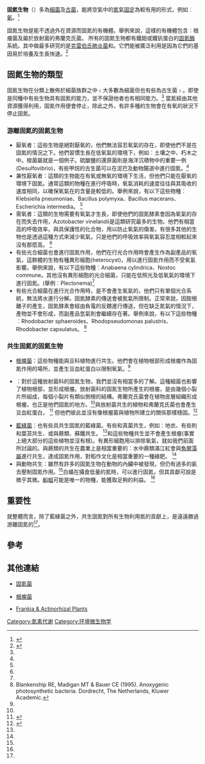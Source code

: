 '''固氮生物'''（{{lang-en|Diazotroph}}）多為[[細菌|細菌]]及[[古菌|古菌]]，能將空氣中的[[氮|氮]]氣[[固氮作用|固定]]為較有用的形式，例如︰[[氨|氨]]。<ref name=Postgate98>{{cite book |author=Postgate, J |year=1998 |title=Nitrogen Fixation, 3rd Edition |publisher=Cambridge University Press, Cambridge UK}}</ref>

固氮生物是能不透過外在資源而固氮的有機體。舉例來說，這樣的有機體包含︰根瘤菌及屬於放射菌的弗蘭克氏菌。 所有的固氮生物都有鐵鉬或鐵钒蛋白的[[固氮酶|固氮酶]]系統。其中做最多研究的是[[克雷伯氏肺炎菌|克雷伯氏肺炎菌]]和{{lang|en|Azotobacter vinelandii}}。它們能被廣泛利用是因為它們的基因易於培養及生長快速。<ref name=DK94>{{cite journal |author=Dixon R and Kahn D |year=2004 |title=Genetic regulation of biological nitrogen fixation |journal=Nat Rev Microbiol |volume=2 |issue=8 |pages=621–31 |doi=10.1038/nrmicro954 |pmid=15263897}}</ref>

==固氮生物的類型==
固氮生物在分類上散佈於細菌族群之中﹙大多數為細菌但也有些為古生菌﹚。即使是同種中有些生物具有固氮的能力，並不保證他者也有相同能力。<ref name=Postgate98/> 當氮經由其他資源獲得利用，固氮作用便會停止，除此之外，有許多種的生物會在有氧的狀況下停止固氮。

===游離固氮的固氮生物===
* 厭氧者：這些生物是絕對厭氧的，他們無法容忍氧氣的存在，即使他們不是在固氮的情況之下。他們習慣生長在低氧氣的環境下，例如︰土壤之中、朽木之中。梭菌屬就是一個例子。硫酸鹽的還原菌則是海洋沉積物中的重要一例(Desulfovibrio)，有些甲烷的古生菌可以在泥巴及動物腸道中進行固氮。<ref name=Postgate98/>
* 兼性厭氧者：這類的生物能在有氧或無氧的環境下生活，但他們只能在厭氧的環境下固氮。通常這類的物種在進行呼吸時，氧氣消耗的速度往往與其吸收的速度相同，以確保氧氣在的含量是較低的。舉例來說，有以下這些物種︰Klebsiella pneumoniae、Bacillus polymyxa、Bacillus macerans、Escherichia intermedia。 <ref name=Postgate98/>
* 需氧者：這類的生物需要有氧氣才生長，即使他們的固氮酵素會因為氧氣的存在而失去作用，Azotobacter vinelandii是這類研究最多的生物。他們有相當高的呼吸效率，與具保護性的化合物，用以防止氧氣的傷害。有很多其他的生物也是透過這種方式來減少氧氣，只是他們的呼吸效率與氧氣容忍度相較起來沒有那麼高。 <ref name=Postgate98/>
*有些光合細菌也會進行固氮作用，他們在行光合作用時會產生作為副產品的氧氣，這群體的生物有種異形細胞(heterocyst)，用以進行固氮作用而不受氧氣影響。舉例來說，有以下這些物種︰Anabaena cylindrica、Nostoc commune。其他沒有異形細胞的光合細菌，只能在低照光及低氧氣的環境下進行固氮。(舉例︰Plectonema)<ref name=Postgate98/>
*有些光合細菌在進行光合作用時，是不會產生氧氣的，他們只有單個光合系統，無法將水進行分解。固氮酵素的傳送會被氮氣所限制。正常來說，因銨根離子的產生，固氮酵素會經由負電的反饋進行傳送，但在缺乏氮氣的情況下，產物並不會形成，而副產品氫氣則會繼續存在著。舉例來說，有以下這些物種︰Rhodobacter sphaeroides、Rhodopseudomonas palustris、Rhodobacter capsulatus。 <ref name=Blankenship>Blankenship RE, Madigan MT & Bauer CE (1995). Anoxygenic photosynthetic bacteria. Dordrecht, The Netherlands, Kluwer Academic.</ref>

===共生固氮的固氮生物===
* [[根瘤菌|根瘤菌]]：這些物種能與豆科植物進行共生。他們會在植物根部形成根瘤作為固氮作用的場所，並產生豆血紅蛋白以限制氧氣。<ref name=Postgate98/>
* {{link-en|弗蘭克氏菌|Frankia}}：對於這種放射菌科的固氮生物，我們並沒有相當多的了解。這種細菌也影響了植物根部，並形成根瘤。放射菌科的固氮生物所產生的根瘤，是由幾個小裂片所組成，每個小裂片有類似側根的結構。弗蘭克氏菌會在植物皮層組織形成根瘤，也正是他們固氮的地方。<ref name=Vessey />與放射菌共生的植物和弗蘭克氏菌也會產生豆血紅蛋白， <ref name=Beckwith02>{{cite journal |author=Beckwith, J, Tjepkema, J D, Cashon, R E, Schwintzer, C R, Tisa, L S |year=2002 |title=Hemoglobin in five genetically diverse Frankia strains |url=https://archive.org/details/sim_canadian-journal-of-microbiology_2002-12_48_12/page/1048 |journal=Can J Microbiol |volume=48 |pages=1048–1055 |doi=10.1139/w02-106 |pmid=12619816 |issue=12}}</ref> 但他們彼此並沒有像根瘤菌與植物所建立的關係那樣穩固。<ref name=Vessey>{{cite journal |author = Vessey JK, Pawlowski, K and Bergman B |title=Root-based N<sub>2</sub>-fixing symbioses: Legumes, actinorhizal plants, ''Parasponia'' sp and cycads |journal=Plant and soil |year=2005 |volume=274 |issue=1–2 |pages=51–78 |doi= 10.1007/s11104-005-5881-5}}</ref>
* [[蓝菌门|藍綠菌]]：也有些具共生固氮的藍綠菌。有些和真菌共生，例如︰地衣、有些則和葉苔共生、或與蕨類、蘇鐵共生。 <ref name=Postgate98/>和這些物種共生並不會產生根瘤(事實上絕大部分的這些植物並沒有根)。有異形細胞用以排除氧氣，就如我們前面所討論的。與蕨類的共生在農業上是相當重要的︰水中蕨類滿江紅會與[[魚腥藻屬|魚腥藻屬]]進行共生，達成固氮作用，對稻作文化是相當重要的一種綠肥。 <ref name=Postgate98/>
* 與動物共生：雖然有許多的固氮生物在動物的內臟中被發現，但仍有過多的氨去壓制固氮作用。<ref name=Postgate98/>白蟻在攝食低量的氮時，可以進行固氮，但其貢獻可說是微乎其微。[[船蛆|船蛆]]可能是唯一的物種，能獲取足夠的利益。 <ref name=Postgate98/>

==重要性==
就整體而言，除了藍綠菌之外，共生固氮對所有生物利用氮的貢獻上，是遠遠勝過游離固氮的<ref name=Postgate98/>。

==參考==
{{Reflist}}

==其他連結==
* {{En}}[https://web.archive.org/web/20060818113454/http://www.azotobacter.org/ 固氮菌]
* {{En}}[http://www.rhizobia.co.nz 根瘤菌]{{Wayback|url=http://www.rhizobia.co.nz/ |date=20200613054234 }}
* {{En}}[https://web.archive.org/web/20180806064343/http://web.uconn.edu/mcbstaff/benson/Frankia/FrankiaHome.htm Frankia & Actinorhizal Plants]

[[Category:氮素代谢|Category:氮素代谢]]
[[Category:环境微生物学|Category:环境微生物学]]
